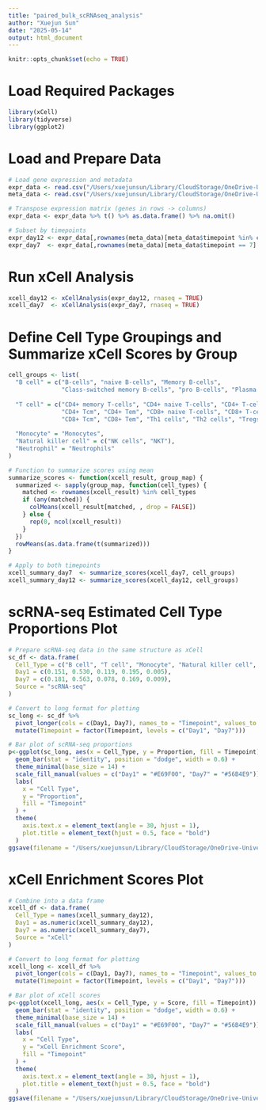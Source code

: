 ```yaml
---
title: "paired_bulk_scRNAseq_analysis"
author: "Xuejun Sun"
date: "2025-05-14"
output: html_document
---
```


```r
knitr::opts_chunk$set(echo = TRUE)
```

# Load Required Packages

```r
library(xCell)
library(tidyverse)
library(ggplot2)
```

# Load and Prepare Data

```r
# Load gene expression and metadata
expr_data <- read.csv("/Users/xuejunsun/Library/CloudStorage/OneDrive-UniversityofNorthCarolinaatChapelHill/Study/Dissertation/Project2/data/gene_expr2/GSE201533_gene_expr.csv", row.names = 1)
meta_data <- read.csv("/Users/xuejunsun/Library/CloudStorage/OneDrive-UniversityofNorthCarolinaatChapelHill/Study/Dissertation/Project2/data/meta2/GSE201533_meta.csv", row.names = 1)

# Transpose expression matrix (genes in rows -> columns)
expr_data <- expr_data %>% t() %>% as.data.frame() %>% na.omit()

# Subset by timepoints
expr_day12 <- expr_data[,rownames(meta_data)[meta_data$timepoint %in% c(1, 2)] ]
expr_day7  <- expr_data[,rownames(meta_data)[meta_data$timepoint == 7] ]
```

# Run xCell Analysis

```r
xcell_day12 <- xCellAnalysis(expr_day12, rnaseq = TRUE)
xcell_day7  <- xCellAnalysis(expr_day7, rnaseq = TRUE)
```

# Define Cell Type Groupings and Summarize xCell Scores by Group

```r
cell_groups <- list(
  "B cell" = c("B-cells", "naive B-cells", "Memory B-cells", 
               "Class-switched memory B-cells", "pro B-cells", "Plasma cells"),
  
  "T cell" = c("CD4+ memory T-cells", "CD4+ naive T-cells", "CD4+ T-cells",
               "CD4+ Tcm", "CD4+ Tem", "CD8+ naive T-cells", "CD8+ T-cells",
               "CD8+ Tcm", "CD8+ Tem", "Th1 cells", "Th2 cells", "Tregs", "Tgd cells"),
  
  "Monocyte" = "Monocytes",
  "Natural killer cell" = c("NK cells", "NKT"),
  "Neutrophil" = "Neutrophils"
)

# Function to summarize scores using mean
summarize_scores <- function(xcell_result, group_map) {
  summarized <- sapply(group_map, function(cell_types) {
    matched <- rownames(xcell_result) %in% cell_types
    if (any(matched)) {
      colMeans(xcell_result[matched, , drop = FALSE])
    } else {
      rep(0, ncol(xcell_result))
    }
  })
  rowMeans(as.data.frame(t(summarized)))
}

# Apply to both timepoints
xcell_summary_day7  <- summarize_scores(xcell_day7, cell_groups)
xcell_summary_day12 <- summarize_scores(xcell_day12, cell_groups)
```

# scRNA-seq Estimated Cell Type Proportions Plot

```r
# Prepare scRNA-seq data in the same structure as xCell
sc_df <- data.frame(
  Cell_Type = c("B cell", "T cell", "Monocyte", "Natural killer cell", "Neutrophil"),
  Day1 = c(0.151, 0.530, 0.119, 0.195, 0.005),
  Day7 = c(0.181, 0.563, 0.078, 0.169, 0.009),
  Source = "scRNA-seq"
)

# Convert to long format for plotting
sc_long <- sc_df %>%
  pivot_longer(cols = c(Day1, Day7), names_to = "Timepoint", values_to = "Proportion") %>%
  mutate(Timepoint = factor(Timepoint, levels = c("Day1", "Day7")))

# Bar plot of scRNA-seq proportions
p<-ggplot(sc_long, aes(x = Cell_Type, y = Proportion, fill = Timepoint)) +
  geom_bar(stat = "identity", position = "dodge", width = 0.6) +
  theme_minimal(base_size = 14) +
  scale_fill_manual(values = c("Day1" = "#E69F00", "Day7" = "#56B4E9")) +
  labs(
    x = "Cell Type",
    y = "Proportion",
    fill = "Timepoint"
  ) +
  theme(
    axis.text.x = element_text(angle = 30, hjust = 1),
    plot.title = element_text(hjust = 0.5, face = "bold")
  )
ggsave(filename = "/Users/xuejunsun/Library/CloudStorage/OneDrive-UniversityofNorthCarolinaatChapelHill/Study/Dissertation/Project2/plot/scRNAseq_cell_proportions.png", plot = p, width = 4, height = 4, dpi = 300,bg="white")
```

# xCell Enrichment Scores Plot

```r
# Combine into a data frame
xcell_df <- data.frame(
  Cell_Type = names(xcell_summary_day12),
  Day1 = as.numeric(xcell_summary_day12),
  Day7 = as.numeric(xcell_summary_day7),
  Source = "xCell"
)

# Convert to long format for plotting
xcell_long <- xcell_df %>%
  pivot_longer(cols = c(Day1, Day7), names_to = "Timepoint", values_to = "Score") %>%
  mutate(Timepoint = factor(Timepoint, levels = c("Day1", "Day7")))

# Bar plot of xCell scores
p<-ggplot(xcell_long, aes(x = Cell_Type, y = Score, fill = Timepoint)) +
  geom_bar(stat = "identity", position = "dodge", width = 0.6) +
  theme_minimal(base_size = 14) +
  scale_fill_manual(values = c("Day1" = "#E69F00", "Day7" = "#56B4E9")) +
  labs(
    x = "Cell Type",
    y = "xCell Enrichment Score",
    fill = "Timepoint"
  ) +
  theme(
    axis.text.x = element_text(angle = 30, hjust = 1),
    plot.title = element_text(hjust = 0.5, face = "bold")
  )
ggsave(filename = "/Users/xuejunsun/Library/CloudStorage/OneDrive-UniversityofNorthCarolinaatChapelHill/Study/Dissertation/Project2/plot/Xcell.png", plot = p, width = 4, height = 4, dpi = 300,bg="white")

```

